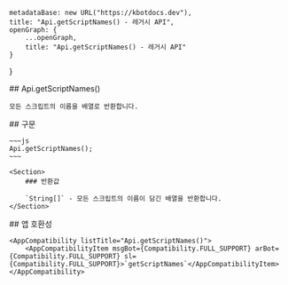 
    metadataBase: new URL("https://kbotdocs.dev"),
    title: "Api.getScriptNames() - 레거시 API",
    openGraph: {
        ...openGraph,
        title: "Api.getScriptNames() - 레거시 API"
    }
}

<Section>
    ## Api.getScriptNames()

    모든 스크립트의 이름을 배열로 반환합니다.
</Section>
<Section>
    ## 구문

    ~~~js
    Api.getScriptNames();
    ~~~

    <Section>
        ### 반환값

        `String[]` - 모든 스크립트의 이름이 담긴 배열을 반환합니다.
    </Section>
</Section>
<Section>
    ## 앱 호환성

    <AppCompatibility listTitle="Api.getScriptNames()">
        <AppCompatibilityItem msgBot={Compatibility.FULL_SUPPORT} arBot={Compatibility.FULL_SUPPORT} sl={Compatibility.FULL_SUPPORT}>`getScriptNames`</AppCompatibilityItem>
    </AppCompatibility>
</Section>